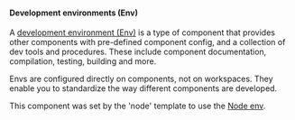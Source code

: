 #### Development environments (Env)

A [development environment (Env)](https://bit.dev/docs/getting-started/composing/dev-environments) is a type of component that provides other components with pre-defined component config, and a collection of dev tools and procedures.
These include component documentation, compilation, testing, building and more.

Envs are configured directly on components, not on workspaces. They enable you to standardize the way different components are developed.

This component was set by the 'node' template to use the [Node env](/frameworks/node/node-overview).
